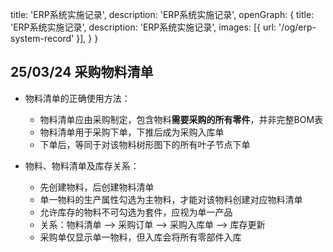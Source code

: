   title: 'ERP系统实施记录',
  description: 'ERP系统实施记录',
  openGraph: {
    title: 'ERP系统实施记录',
    description: 'ERP系统实施记录',
    images: [{ url: '/og/erp-system-record' }],
  }
}

## 25/03/24 采购物料清单

- 物料清单的正确使用方法：
    - 物料清单应由采购制定，包含物料**需要采购的所有零件**，并非完整BOM表
    - 物料清单用于采购下单，下推后成为采购入库单
    - 下单后，等同于对该物料树形图下的所有叶子节点下单

- 物料、物料清单及库存关系：
    - 先创建物料，后创建物料清单
    - 单一物料的生产属性勾选为主物料，才能对该物料创建对应物料清单
    - 允许库存的物料不可勾选为套件，应视为单一产品
    - 关系：物料清单 --> 采购订单 --> 采购入库单 --> 库存更新
    - 采购单仅显示单一物料，但入库会将所有零部件入库